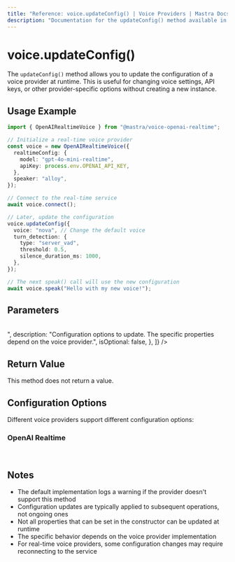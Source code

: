 ---
title: "Reference: voice.updateConfig() | Voice Providers | Mastra Docs"
description: "Documentation for the updateConfig() method available in voice providers, which updates the configuration of a voice provider at runtime."
---

# voice.updateConfig()

The `updateConfig()` method allows you to update the configuration of a voice provider at runtime. This is useful for changing voice settings, API keys, or other provider-specific options without creating a new instance.

## Usage Example

```typescript
import { OpenAIRealtimeVoice } from "@mastra/voice-openai-realtime";

// Initialize a real-time voice provider
const voice = new OpenAIRealtimeVoice({
  realtimeConfig: {
    model: "gpt-4o-mini-realtime",
    apiKey: process.env.OPENAI_API_KEY,
  },
  speaker: "alloy",
});

// Connect to the real-time service
await voice.connect();

// Later, update the configuration
voice.updateConfig({
  voice: "nova", // Change the default voice
  turn_detection: {
    type: "server_vad",
    threshold: 0.5,
    silence_duration_ms: 1000,
  },
});

// The next speak() call will use the new configuration
await voice.speak("Hello with my new voice!");
```

## Parameters

<br />
<PropertiesTable
  content={[
    {
      name: "options",
      type: "Record<string, unknown>",
      description:
        "Configuration options to update. The specific properties depend on the voice provider.",
      isOptional: false,
    },
  ]}
/>

## Return Value

This method does not return a value.

## Configuration Options

Different voice providers support different configuration options:

### OpenAI Realtime

<br />
<PropertiesTable
  content={[
    {
      name: "voice",
      type: "string",
      description:
        "Voice ID to use for speech synthesis (e.g., 'alloy', 'echo', 'nova')",
      isOptional: true,
    },
    {
      name: "turn_detection",
      type: "{ type: string, threshold?: number, silence_duration_ms?: number }",
      description:
        "Configuration for detecting when a user has finished speaking",
      isOptional: true,
    },
  ]}
/>

## Notes

- The default implementation logs a warning if the provider doesn't support this method
- Configuration updates are typically applied to subsequent operations, not ongoing ones
- Not all properties that can be set in the constructor can be updated at runtime
- The specific behavior depends on the voice provider implementation
- For real-time voice providers, some configuration changes may require reconnecting to the service

